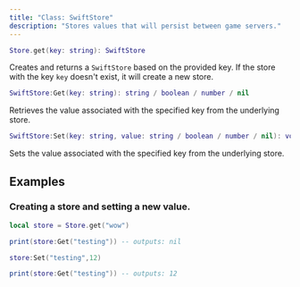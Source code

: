 ```yaml
---
title: "Class: SwiftStore"
description: "Stores values that will persist between game servers."
---
```


```lua
Store.get(key: string): SwiftStore
```

Creates and returns a `SwiftStore` based on the provided key. If the store with the key `key` doesn't exist, it will create a new store.

```lua
SwiftStore:Get(key: string): string / boolean / number / nil
```
Retrieves the value associated with the specified key from the underlying store.

```lua
SwiftStore:Set(key: string, value: string / boolean / number / nil): void
```
Sets the value associated with the specified key from the underlying store.


## Examples

### Creating a store and setting a new value.

```lua
local store = Store.get("wow")

print(store:Get("testing")) -- outputs: nil

store:Set("testing",12)

print(store:Get("testing")) -- outputs: 12
```

